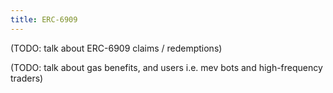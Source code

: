 ```yaml
---
title: ERC-6909
---
```


(TODO: talk about ERC-6909 claims / redemptions)

(TODO: talk about gas benefits, and users i.e. mev bots and high-frequency traders)